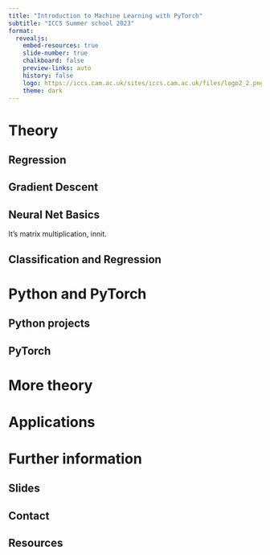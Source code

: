 ```yaml
---
title: "Introduction to Machine Learning with PyTorch"
subtitle: "ICCS Summer school 2023"
format:
  revealjs:
    embed-resources: true
    slide-number: true
    chalkboard: false
    preview-links: auto
    history: false
    logo: https://iccs.cam.ac.uk/sites/iccs.cam.ac.uk/files/logo2_2.png
    theme: dark
---
```


# Theory

## Regression

## Gradient Descent

## Neural Net Basics
It's matrix multiplication, innit.

## Classification and Regression


# Python and PyTorch

## Python projects

## PyTorch

# More theory

# Applications


# Further information

## Slides

## Contact

## Resources

